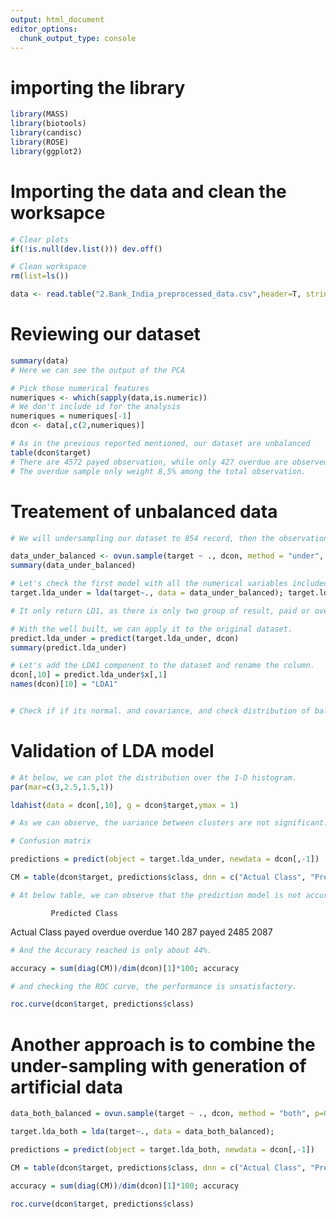 ```yaml
---
output: html_document
editor_options: 
  chunk_output_type: console
---
```

# importing the library

```r
library(MASS)
library(biotools)
library(candisc)
library(ROSE)
library(ggplot2)

```


# Importing the data and clean the worksapce

```r
# Clear plots
if(!is.null(dev.list())) dev.off()

# Clean workspace
rm(list=ls())

data <- read.table("2.Bank_India_preprocessed_data.csv",header=T, stringsAsFactors=TRUE, sep=",")

```

# Reviewing our dataset

```r
summary(data)
# Here we can see the output of the PCA 

# Pick those numerical features
numeriques <- which(sapply(data,is.numeric))
# We don't include id for the analysis
numeriques = numeriques[-1]
dcon <- data[,c(2,numeriques)]

# As in the previous reported mentioned, our dataset are unbalanced
table(dcon$target)
# There are 4572 payed observation, while only 427 overdue are observed.
# The overdue sample only weight 8,5% among the total observation.
```

# Treatement of unbalanced data

```r
# We will undersampling our dataset to 854 record, then the observation will be equivalent

data_under_balanced <- ovun.sample(target ~ ., dcon, method = "under", N = 854, seed = 1)$data
summary(data_under_balanced)

```


```r
# Let's check the first model with all the numerical variables included.
target.lda_under = lda(target~., data = data_under_balanced); target.lda_under

# It only return LD1, as there is only two group of result, paid or overdue.
```


```r
# With the well built, we can apply it to the original dataset.
predict.lda_under = predict(target.lda_under, dcon)
summary(predict.lda_under)

# Let's add the LDA1 component to the dataset and rename the column.
dcon[,10] = predict.lda_under$x[,1]
names(dcon)[10] = "LDA1"


# Check if if its normal. and covariance, and check distribution of balance and unbalance data.
```

# Validation of LDA model

```r
# At below, we can plot the distribution over the 1-D histogram.
par(mar=c(3,2.5,1.5,1))

ldahist(data = dcon[,10], g = dcon$target,ymax = 1)

# As we can observe, the variance between clusters are not significant.
```


```r
# Confusion matrix

predictions = predict(object = target.lda_under, newdata = dcon[,-1])

CM = table(dcon$target, predictions$class, dnn = c("Actual Class", "Predicted Class")); CM

# At below table, we can observe that the prediction model is not accurate to classify the record.
```

             Predicted Class
Actual Class payed overdue
     overdue   140     287
     payed    2485    2087

```r
# And the Accuracy reached is only about 44%.

accuracy = sum(diag(CM))/dim(dcon)[1]*100; accuracy

# and checking the ROC curve, the performance is unsatisfactory.

roc.curve(dcon$target, predictions$class)
```


# Another approach is to combine the under-sampling with generation of artificial data

```r

data_both_balanced = ovun.sample(target ~ ., dcon, method = "both", p=0.5, N = 2000, seed = 1)$data

target.lda_both = lda(target~., data = data_both_balanced);

predictions = predict(object = target.lda_both, newdata = dcon[,-1])

CM = table(dcon$target, predictions$class, dnn = c("Actual Class", "Predicted Class")); CM

accuracy = sum(diag(CM))/dim(dcon)[1]*100; accuracy

roc.curve(dcon$target, predictions$class)

```

